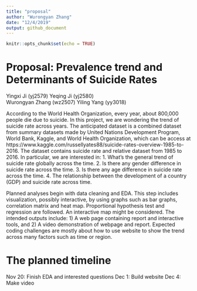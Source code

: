 ```yaml
---
title: "proposal"
author: "Wurongyan Zhang"
date: "12/4/2019"
output: github_document
---
```


```r
knitr::opts_chunk$set(echo = TRUE)
```

# Proposal: Prevalence trend and Determinants of Suicide Rates
Yingxi Ji (yj2579) 
Yeqing Ji (yj2580)  
Wurongyan Zhang (wz2507)
Yiling Yang  (yy3018) 

 
According to the World Health Organization, every year, about 800,000 people die due to suicide. In this project, we are wondering the trend of suicide rate across years. The anticipated dataset is a combined dataset from summary datasets made by United Nations Development Program, World Bank, Kaggle, and World Health Organization, which can be access at https://www.kaggle.com/russellyates88/suicide-rates-overview-1985-to-2016. The dataset contains suicide rate and relative dataset from 1985 to 2016. In particular, we are interested in:
1. What’s the general trend of suicide rate globally across the time.
2. Is there any gender difference in suicide rate across the time.
3. Is there any age difference in suicide rate across the time.
4. The relationship between the development of a country (GDP) and suicide rate across time.

Planned analyses begin with data cleaning and EDA. This step includes visualization, possibly interactive, by using graphs such as bar graphs, correlation matrix and heat map. Proportional hypothesis test and regression are followed. An interactive map might be considered. The intended outputs include: 1) A web page containing report and interactive tools, and 2) A video demonstration of webpage and report. Expected coding challenges are mostly about how to use website to show the trend across many factors such as time or region. 
 
# The planned timeline
Nov 20: Finish EDA and interested questions 
Dec 1: Build website
Dec 4: Make video
